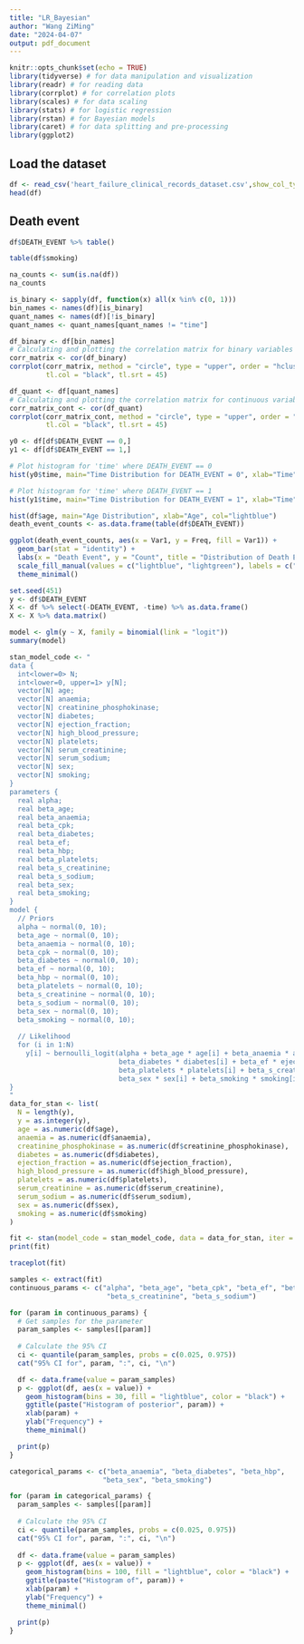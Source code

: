 ```yaml
---
title: "LR_Bayesian"
author: "Wang ZiMing"
date: "2024-04-07"
output: pdf_document
---
```


```r
knitr::opts_chunk$set(echo = TRUE)
library(tidyverse) # for data manipulation and visualization
library(readr) # for reading data
library(corrplot) # for correlation plots
library(scales) # for data scaling
library(stats) # for logistic regression
library(rstan) # for Bayesian models
library(caret) # for data splitting and pre-processing
library(ggplot2)
```

## Load the dataset
```r
df <- read_csv('heart_failure_clinical_records_dataset.csv',show_col_types = FALSE)
head(df)
```

## Death event

```r
df$DEATH_EVENT %>% table()
```

```r
table(df$smoking)
```

```r
na_counts <- sum(is.na(df))
na_counts
```

```r
is_binary <- sapply(df, function(x) all(x %in% c(0, 1)))
bin_names <- names(df)[is_binary]
quant_names <- names(df)[!is_binary]
quant_names <- quant_names[quant_names != "time"]

df_binary <- df[bin_names]
# Calculating and plotting the correlation matrix for binary variables
corr_matrix <- cor(df_binary)
corrplot(corr_matrix, method = "circle", type = "upper", order = "hclust", 
         tl.col = "black", tl.srt = 45)

df_quant <- df[quant_names]
# Calculating and plotting the correlation matrix for continuous variables
corr_matrix_cont <- cor(df_quant)
corrplot(corr_matrix_cont, method = "circle", type = "upper", order = "hclust", 
         tl.col = "black", tl.srt = 45)

```

```r
y0 <- df[df$DEATH_EVENT == 0,]
y1 <- df[df$DEATH_EVENT == 1,]

# Plot histogram for 'time' where DEATH_EVENT == 0
hist(y0$time, main="Time Distribution for DEATH_EVENT = 0", xlab="Time", col="lightblue")

# Plot histogram for 'time' where DEATH_EVENT == 1
hist(y1$time, main="Time Distribution for DEATH_EVENT = 1", xlab="Time", col="lightgreen")

hist(df$age, main="Age Distribution", xlab="Age", col="lightblue")
death_event_counts <- as.data.frame(table(df$DEATH_EVENT))

ggplot(death_event_counts, aes(x = Var1, y = Freq, fill = Var1)) +
  geom_bar(stat = "identity") +
  labs(x = "Death Event", y = "Count", title = "Distribution of Death Events") +
  scale_fill_manual(values = c("lightblue", "lightgreen"), labels = c("Survived", "Died")) +
  theme_minimal()

```

```r
set.seed(451)
y <- df$DEATH_EVENT
X <- df %>% select(-DEATH_EVENT, -time) %>% as.data.frame()
X <- X %>% data.matrix()

model <- glm(y ~ X, family = binomial(link = "logit"))
summary(model)
```

```r
stan_model_code <- "
data {
  int<lower=0> N;                   
  int<lower=0, upper=1> y[N];       
  vector[N] age;                      
  vector[N] anaemia;                
  vector[N] creatinine_phosphokinase;
  vector[N] diabetes;                 
  vector[N] ejection_fraction;        
  vector[N] high_blood_pressure;      
  vector[N] platelets;                
  vector[N] serum_creatinine;         
  vector[N] serum_sodium;           
  vector[N] sex;                      
  vector[N] smoking;                  
}
parameters {
  real alpha;                       
  real beta_age;
  real beta_anaemia;
  real beta_cpk;              
  real beta_diabetes;
  real beta_ef;                      
  real beta_hbp;                     
  real beta_platelets;
  real beta_s_creatinine;           
  real beta_s_sodium;                 
  real beta_sex;
  real beta_smoking;
}
model {
  // Priors
  alpha ~ normal(0, 10);
  beta_age ~ normal(0, 10);
  beta_anaemia ~ normal(0, 10);
  beta_cpk ~ normal(0, 10);
  beta_diabetes ~ normal(0, 10);
  beta_ef ~ normal(0, 10);
  beta_hbp ~ normal(0, 10);
  beta_platelets ~ normal(0, 10);
  beta_s_creatinine ~ normal(0, 10);
  beta_s_sodium ~ normal(0, 10);
  beta_sex ~ normal(0, 10);
  beta_smoking ~ normal(0, 10);
  
  // Likelihood
  for (i in 1:N)
    y[i] ~ bernoulli_logit(alpha + beta_age * age[i] + beta_anaemia * anaemia[i] + beta_cpk * creatinine_phosphokinase[i] +
                           beta_diabetes * diabetes[i] + beta_ef * ejection_fraction[i] + beta_hbp * high_blood_pressure[i] +
                           beta_platelets * platelets[i] + beta_s_creatinine * serum_creatinine[i] + beta_s_sodium * serum_sodium[i] +
                           beta_sex * sex[i] + beta_smoking * smoking[i]);
}
"
data_for_stan <- list(
  N = length(y),
  y = as.integer(y),
  age = as.numeric(df$age),
  anaemia = as.numeric(df$anaemia),
  creatinine_phosphokinase = as.numeric(df$creatinine_phosphokinase),
  diabetes = as.numeric(df$diabetes),
  ejection_fraction = as.numeric(df$ejection_fraction),
  high_blood_pressure = as.numeric(df$high_blood_pressure),
  platelets = as.numeric(df$platelets),
  serum_creatinine = as.numeric(df$serum_creatinine),
  serum_sodium = as.numeric(df$serum_sodium),
  sex = as.numeric(df$sex),
  smoking = as.numeric(df$smoking)
)

fit <- stan(model_code = stan_model_code, data = data_for_stan, iter = 10000, chains = 4, warmup = 1000, seed = 101)
print(fit)
```

```r
traceplot(fit)
```


```r
samples <- extract(fit)
continuous_params <- c("alpha", "beta_age", "beta_cpk", "beta_ef", "beta_platelets", 
                        "beta_s_creatinine", "beta_s_sodium")

for (param in continuous_params) {
  # Get samples for the parameter
  param_samples <- samples[[param]]
  
  # Calculate the 95% CI
  ci <- quantile(param_samples, probs = c(0.025, 0.975))
  cat("95% CI for", param, ":", ci, "\n")

  df <- data.frame(value = param_samples)
  p <- ggplot(df, aes(x = value)) +
    geom_histogram(bins = 30, fill = "lightblue", color = "black") +
    ggtitle(paste("Histogram of posterior", param)) +
    xlab(param) +
    ylab("Frequency") +
    theme_minimal()

  print(p)
}
```

```r
categorical_params <- c("beta_anaemia", "beta_diabetes", "beta_hbp",
                       "beta_sex", "beta_smoking")

for (param in categorical_params) {
  param_samples <- samples[[param]]
  
  # Calculate the 95% CI
  ci <- quantile(param_samples, probs = c(0.025, 0.975))
  cat("95% CI for", param, ":", ci, "\n")
  
  df <- data.frame(value = param_samples)
  p <- ggplot(df, aes(x = value)) +
    geom_histogram(bins = 100, fill = "lightblue", color = "black") +
    ggtitle(paste("Histogram of", param)) +
    xlab(param) +
    ylab("Frequency") +
    theme_minimal()

  print(p)
}
```
